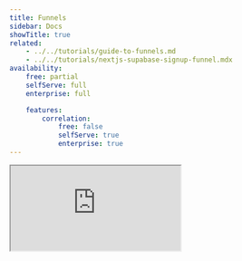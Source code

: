 ```yaml
---
title: Funnels
sidebar: Docs
showTitle: true
related:
    - ../../tutorials/guide-to-funnels.md
    - ../../tutorials/nextjs-supabase-signup-funnel.mdx
availability:
    free: partial
    selfServe: full
    enterprise: full

    features:
        correlation:
            free: false
            selfServe: true
            enterprise: true
---
```


<iframe
    src="https://www.youtube-nocookie.com/embed/2jQco8hEvTI?start=573"
    className="rounded shadow-xl"
/>

## Why do funnels matter?

For every flow throughout your product, more people will start it than complete it successfully. The primary value of funnels comes from the ability to inspect the journey of everyone going through that flow and understanding where the bottlenecks and friction points are in it. Once you can isolate these bottlenecks and understand what's causing them, you'll be able to significantly improve the success of your users.

## What can you learn from funnels?

-   Understand where people are getting stuck during your flow
-   Find out who is successful and who is not
-   Identify the steps which have the highest friction and time to convert
-   Identify possible causes of failure or success
-   Understand how your changes are improving your activation flow
-   Understand seasonality in your conversion rates
-   Refining your funnel to filter out noise

## Getting started

### Creating a funnels insight

1. Click [Product Analytics](https://us.posthog.com/insights) on the left sidebar
1. Click the **+ New Insights** tab
1. Select the **Funnel** option in the dropdown 

<ProductVideo
    videoLight = {newFunnelLight} 
    videoDark = {newFunnelDark}
    classes="rounded"
    alt="Create a new funnel insight."
/>

### Adding and refining steps in your funnel

Select the steps you wish to include in your funnel, ideally starting with the first event/action a user will trigger in the flow you wish to measure. Next, add intermediate events you believe users need to go through to be successful and finish with the event you consider to be the success for this flow. It's best to start with the simplest flow and avoid using optional steps to ensure you don't filter out or skew valuable results.


<ProductScreenshot
    imageLight = {funnelStepsLight} 
    imageDark = {funnelStepsDark}
    classes="rounded"
    alt="Funnel steps"
/>

You may wish to refine your steps further, filtering out certain types of users or event properties (e.g. country of a user). Click the "Show filter" icon next to the step you wish to refine further and select the filter you would like to add, or set a global filter in the filters section in the bottom.

<ProductScreenshot
    imageLight = {globalFiltersLight} 
    imageDark = {globalFiltersDark}
    classes="rounded"
    alt="Global filters"
/>

### Setting a time range

You now have a basic funnel showing in the main analysis pane and can modify the time range you would like to look at. A good place to start is to look at a time range of 30 days to ensure the effects of any day to day variations will be reduced.

<ProductScreenshot
    imageLight = {setFunnelTimeRangeLight} 
    imageDark = {setFunnelTimeRangeDark}
    classes="rounded"
    alt="Set funnel time range"
/>

You should now see where people are struggling in your flow by seeing where the drop-offs are. In the example above, we can see that the biggest drop-off is between the 'Add to cart' and 'Checkout' stages of the funnel.

### Saving a funnel

**Step 1: Click save**

If you're measuring something recurrently, you'd like to share it with others, or easily return to it again in the future, hit the "Save" button located at the top right corner. 

You can rename the automatically generated insight name by clicking on the pencil icon beside the name. 

**Step 2: Add a saved funnel to a dashboard or a notebook **

You can add a saved funnel to a dashboard or a notebook by clicking on the "Add to dashboard" or the "Add to notebook" button beside the "Edit" button located at the top right corner of the page.

**Step 3: Find a saved funnel**

You can find your funnel any time by navigating to the dashboard or notebook you've saved it in. You can also find it by visiting Product Analytics tab and filtering the insights by type "Funnel".

<ProductVideo
    videoLight = {saveAFunnelLight}
    videoDark = {saveAFunnelDark}
    classes="rounded"
    alt="Save a funnel"
/>

### Modifying a funnel

Once you have your funnel setup, you may like to tweak the step ordering or filters; this is easy. Steps can be dragged around by clicking and holding down the icon to the left of the step number in the configuration area of the screen.

## Analyzing Funnels

### Understand where people are getting stuck during your flow

The most common use case for funnels is understanding where people are getting stuck or dropping off in your flow.

<ProductScreenshot
    imageLight = {identifyingLight} 
    imageDark = {identifyingDark}
    classes="rounded"
    alt="Identifying drop-offs in a funnel"
/>

Quickly looking at this funnel, we can see there are several drop-offs between steps. Absolute drop-off is a great way to understand where you're losing the most people. If you want to identify the areas that have the greatest negative impact on your overall conversion rate, you'll want to understand the relative drop-off. Switch to relative drop-off by clicking "Overall conversion" and switching to "Relative to previous step" under the Conversion Rate Calculcation field on the left funnel configuration pane.

<ProductScreenshot
    imageLight = {switchToRelativeLight} 
    imageDark = {switchToRelativeDark}
    classes="rounded"
    alt="Switching to relative to previous step drop-off in funnel"
/>

You can use this to see where the biggest opportunity for improvement is, usually on the step with the lowest relative conversion rate.

### Find out who is successful and who is not

Once you have a funnel drop-off you'd like to explore further, the first step is to identify whether it's a specific client or users that are having the problem and find out why they were struggling. There are many ways to get this information, from reaching out to them directly to [replaying their session](/docs/user-guides/sessions).

Click on the bars in the chart or the linked numbers in the column values of table below the funnel to see the people who **COMPLETED** or **DROPPED** this step of your funnel.

<ProductScreenshot
    imageLight = {personsModalLight} 
    imageDark = {personsModalDark}
    classes="rounded"
    alt="Persons modal"
/>

From here, you can explore the individual people further by viewing session recordings to see exactly what they were doing when they dropped off. You can also use this feature to watch a successful user go through your funnel. Understanding what successful users do can also help you identify improvement points for those who aren't successful.

### Identify the steps which have the highest friction and time to convert

One reason users may drop-off can be the raw effort required to complete the step. Perhaps it includes a complex form or requires them to go to their emails or another tool to get the information required to complete the step.

A fast way to get a feel for whether or not a step has high friction is to look at the average time to convert. Steps with a long time to convert are likely much harder than steps with a short time to convert.

<ProductScreenshot
    imageLight = {averageTimeToConvertLight} 
    imageDark = {averageTimeToConvertDark}
    classes="rounded"
    alt="Average time to convert in a funnel"
/>

However, it might not be so simple as just looking at the average conversion time between steps. To dig deeper, click on the conversion time, and you will be presented with a distribution histogram of time to convert.

<ProductScreenshot
    imageLight = {distributionHistogramLight} 
    imageDark = {distributionHistogramDark}
    classes="rounded"
    alt="Distributed histogram of time to convert"
/>

If all the data is grouped in one bar (known as a bin - in histogram speak), you can increase the number of bins to get a more granular view of the conversion time distribution.

<ProductScreenshot
    imageLight = {granularConversionLight} 
    imageDark = {granularConversionDark}
    classes="rounded"
    alt="Granular converstion time distribution"
/>

This graph illustrates how common it is to go through these steps at different paces. If your graph is skewed towards the left, this means most people are going through this step very fast. If the graph is skewed towards the right, people are going through this step slowly.

You may see other patterns in the graph, including a double hump where you have two peaks; this indicates that there are two distinct types of experience or user, where some are going through fast and others slower. The group that is taking more time is likely experiencing significantly more friction than the group that is going through fast.

### Identify possible causes of failure and success

Now you have a funnel and can see people are struggling on certain steps, you should work out why. We have a tool designed specifically for this use case - to start, you'll want to think of a hypothesis of what might be causing the issue. A common one is people often struggle to use a web-based product on a mobile device since it's not optimized fully.

Click on "Show advanced options" link on the funnel configuration pane. Then click on the "+ Add breakdown" button and select `OS` (Operating System) from person properties.

<ProductScreenshot
    imageLight = {breakdownByOSLight} 
    imageDark = {breakdownByOSDark}
    classes="rounded"
    alt="Breakdown funnel steps by Operating System"
/>

This will break down the funnel by OS.

<ProductScreenshot
    imageLight = {funnelStepBreakdownLight} 
    imageDark = {funnelStepBreakdownDark}
    classes="rounded"
    alt="Funnel steps broken down by property"
/>

You can instantly see that the conversion rate is lower on Mac OS X; this indicates that it could be a cause of drop-off in this funnel. To validate it, click through to the persons modal to watch a session recording (if enabled on your instance) or try the flow yourself on the mobile device.

You can break down by a number of user and event properties (e.g. browser, country, etc.) to help quickly validate the initial hypothesis you may have.

The above process depends on thinking up a hypothesis to test. PostHog can also do this thinking for you, by automatically showing you which events and properties most significantly affect the conversion rate of users. To find out how to use this feature, check out [Correlation Analysis](correlation).

### Understand how your changes are improving your flow

There are multiple ways to understand how your changes, fixes, and new features affect your funnel success rate - the simplest and most common is to look at how the conversion rate changes over time.

In the configuration pane, switch graph type to the **Historical trends** to show you how your conversion rate has changed over time. For example, if you launched a new feature a few weeks ago and expect it to have improved your conversion rate, you should see this through a change in the trend on the graph. You may wish to change the granularity and time range to focus on what happened after specific changes.

<ProductScreenshot
    imageLight = {converstionOverTimeLight} 
    imageDark = {converstionOverTimeDark}
    classes="rounded"
    alt="Conversion over time using Trends"
/>

A more advanced approach is to use [experimentation](/docs/experiments) to run a simple A/B test. You can create an experiment and assign 50% of people to the test group and 50% to the control group.

You can then break down your funnel by this feature flag and compare the conversion rate for the people in the test (feature flag on) and control (feature flag off) to see if there is a significant difference.

N.B. When it comes to A/B testing - it's important to recognize that there can be a lot of noise in experiments and if you have a minimal improvement in your conversion rate is more likely to be due to some bias or noise than your feature being worse or better. Over time, we will build out more advanced A/B testing capabilities with built-in statistical analysis to help you understand the confidence level in the results. Check out [our roadmap](/handbook/strategy/roadmap) to learn more.

### Choosing breakdown property behaviour

When creating a funnel with a mix of frontend and backend events, such as `$pageview` and `user sign up`, it's very much possible that the same properties don't exist on every event. In such a case, when you want to breakdown by `browser`, you can choose from which step the properties should be selected, by modifying the attribution type right below the breakdown.

There are four modes to choose from.

#### First touchpoint

In this case, the first property value seen from all steps is chosen.

Consider this example sequence of events:

1. `$pageview` with `browser = Chrome`
2. `user signed up` with `browser = Firefox`

The first touchpoint means that `Chrome` will be the breakdown value.

With the first touchpoint mode, one person will always only have one value.

#### Last touchpoint

In this case, the last property value seen from all steps is chosen.

Consider the same example as above:

1. `$pageview` with `browser = Chrome`
2. `user signed up` with `browser = Firefox`

The last touchpoint means that `Firefox` will be the breakdown value.

With the last touchpoint mode, one person will always only have one value.

#### Specific step

In this case, only the property value seen at that specific step is chosen.

For the example above, when step one is chosen the value will be either `Chrome` or `Firefox`.

However, with the specific step mode, one person can have more than one property value.

For example, if the events were:

1. `$pageview` with `browser = Chrome`
2. `user signed up` with `browser = Chrome`

3. `$pageview` with `browser = Firefox`
4. `user signed up` with `browser = Firefox`

Then for both step 1 and 2 attribution, the person would have both `Chrome` and `Firefox` as their breakdown values.

For an unordered funnel, the specific step is meaningless, as the first step can be the last step, and vice versa. So, it's referred to as "any step" in the UI. It has the same semantics as a specific step in an ordered funnel, but it looks at property values from all steps.

#### All steps

In this case, the property value must be seen in all steps to be considered in the funnel.

### Understand seasonality in your conversion rates

It's unlikely that your conversion rate will remain stable every day or every week. This is normal, but it's important to understand the external factors that can cause these fluctuations so you don't jump to conclusions too quickly when analyzing a big change or drop-off.

To look at the seasonality of your conversion rates, click through to the historical trends view over the time period you might expect seasonal variations.

A common seasonality to watch out for is weekends, particularly if your product is aimed at businesses. Perhaps you have a yearly sale such as "Black Friday", which increases the number of people coming to your site and increases the expectation of discounts.

In this view, you can adjust the date ranges to observe key seasonal trends. You can then look at your funnel to determine if it's just a seasonal trend affecting it or whether something has materially changed in your product, making the experience better or worse.

### Refining your funnel to filter out noise

When you've dialled in your funnel, and you're comfortable getting results and identifying the biggest drop-offs, you can take further steps to improve the signal to noise ratio.

The most common configurations you might consider tweaking are:

-   **Conversion window limit:** This sets how long to wait before you consider someone a failure if they don't achieve the success event. Reducing the conversion window will ensure you see who went through the funnel in a short space of time; increasing it will capture people who went partway through the funnel, went away and came back later to complete it. Setting up an appropriate conversion window limit will also ensure your conversion rate is not changing over time as you measure it.
-   **Step order:**
    -   **Sequential:** When measuring people who've gone through the steps in your funnel in the order set, and they have triggered several other events in between. For example, when measuring an advert's effect on conversion, whether someone has seen the ad before or after coming to your product would likely result in a different conversion rate. The first occurrences of events specified in steps are taken into account (within the conversion window).
    -   **Strict Order:** When you only want to measure people who've gone through the steps in your funnel in order and not triggered any other events in between. For example, if you want to exclude users who have searched for another product after initially finding a product in a checkout funnel)
    -   **Any Order:** When measuring people who've gone through all of the steps in a funnel, but they could have completed them in any order. For example, when there are many paths to the final stage of the funnel, such as subscribing to a podcast where people may subscribe immediately, listen to an episode first, follow the author first, etc.

## Correlation analysis

<FeatureAvailability availability={_frontmatter.availability.features.correlation} />

[Correlation Analysis](/manual/correlation) automatically highlights significant factors that affect the conversion rate of users within the funnel.

Correlation analysis works well when you don't already have a hypothesis for what is affecting conversion through a funnel. This report will automatically highlighting significant events or properties that either negatively or positively impact conversion rate.

### Further reading

Want to know more about what's possible with Funnels in PostHog? Try these tutorials:

-   [Getting started with AARRR](/tutorials/aarrr-framework)
-   [Building an AARRR 'Pirate' Funnel](/tutorials/aarrr-how-to-build-pirate-funnel-posthog-with-posthog)
-   [Analyzing your conversion with Funnels](/tutorials/funnels)
-   [Building and measuring a sign up funnel with Next.js, Supabase and PostHog](/tutorials/nextjs-supabase-signup-funnel)

Want more? Check our [full list of PostHog tutorials](https://posthog.com/tutorials).

